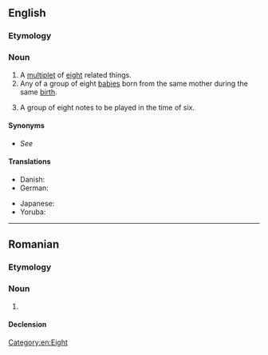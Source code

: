 ==English==

===Etymology===
{{suffix|en|octuple|et}}

===Noun===
{{en-noun}}

# A [[multiplet]] of [[eight]] related things.
# Any of a group of eight [[baby|babies]] born from the same mother during the same [[birth]].
# {{lb|en|music}} A group of eight notes to be played in the time of six.

====Synonyms====
* {{sense|any of group of 8}} ''See'' '''{{l|en|octet}}'''

====Translations====
{{trans-top|one of eight babies born at the same birth}}
* Danish: {{t|da|otteling|c}}
* German: {{t|de|Achtling|m}}
{{trans-mid}}
* Japanese: {{t+|ja|八つ子|tr=yatsugo|sc=Jpan}}
* Yoruba: {{t|yo|ìbẹ́jọ}}
{{trans-bottom}}

[[Category:en:Eight]]

----

==Romanian==

===Etymology===
{{suffix|ro|octuplu|-et}}

===Noun===
{{ro-noun|m|octupleți}}

# {{l|en|octuplet}}

====Declension====
{{ro-noun-m|pl=octupleți}}